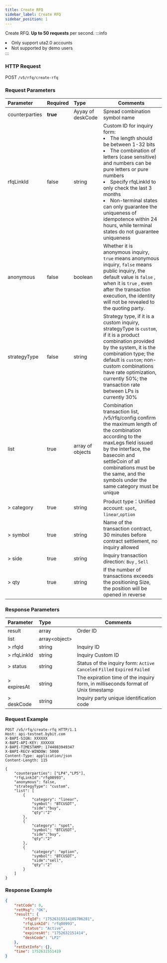 ```yaml
---
title: Create RFQ
sidebar_label: Create RFQ
sidebar_position: 1
---
```

Create RFQ. **Up to 50 requests** per second.
:::info
<li>Only support uta2.0 accounts</li><li> Not supported by demo users</li>
:::

### HTTP Request
POST `/v5/rfq/create-rfq`

### Request Parameters
| Parameter | Required | Type | Comments|
|:----- |:-------|:-----|------ |
|counterparties |**true** |Ayyay of deskCode |Spread combination symbol name|
|rfqLinkId |false |string |Custom ID for inquiry form: <li>The length should be between 1-32 bits </li> <li>The combination of letters (case sensitive) and numbers can be pure letters or pure numbers </li> <li>Specify rfqLinkId to only check the last 3 months </li><li>Non-terminal states can only guarantee the uniqueness of idempotence within 24 hours, while terminal states do not guarantee uniqueness </li>|
|anonymous |false |boolean |Whether it is anonymous inquiry, `true` means anonymous inquiry, `false` means public inquiry, the default value is `false` , when it is `true` , even after the transaction execution, the identity will not be revealed to the quoting party.|
|strategyType |false |string |Strategy type, if it is a custom inquiry, strategyType is `custom`, if it is a product combination provided by the system, it is the combination type; the default is `custom`; non-custom combinations have rate optimization, currently 50%; the transaction rate between LPs is currently 30%|
|list |true |array of objects |Combination transaction list, /v5/rfq/config confirm the maximum length of the combination according to the maxLegs field issued by the interface, the basecoin and settleCoin of all combinations must be the same, and the symbols under the same category must be unique|
|> category |true |string |Product type：Unified account:  `spot`, `linear`,`option` |
|> symbol |true |string |Name of the transaction contract, 30 minutes before contract settlement, no inquiry allowed |
|> side |true |string |Inquiry transaction direction: `Buy` , `Sell` |
|> qty |true |string |If the number of transactions exceeds the positioning Size, the position will be opened in reverse |


### Response Parameters
| Parameter | Type | Comments|
|:----- |:-----|----- |
|result |array |Order ID |
|list |array&lt;object&gt; ||
|> rfqId |string |Inquiry ID |
|> rfqLinkId |string |Inquiry Custom ID |
|> status |string |Status of the inquiry form: `Active` `Canceled` `Filled` `Expired` `Failed` |
|> expiresAt |string |The expiration time of the inquiry form, in milliseconds format of Unix timestamp |
|> deskCode |string |Inquiry party unique identification code |

### Request Example

```http
POST /v5/rfq/create-rfq HTTP/1.1
Host: api-testnet.bybit.com
X-BAPI-SIGN: XXXXXX
X-BAPI-API-KEY: XXXXXX
X-BAPI-TIMESTAMP: 1744083949347
X-BAPI-RECV-WINDOW: 5000
Content-Type: application/json
Content-Length: 115

{
    "counterparties": ["LP4","LP5"],
    "rfqLinkId":"rfq00993",
    "anonymous": false,
    "strategyType": "custom",
    "list": [
        {
            "category": "linear",
            "symbol": "BTCUSDT",
            "side":"buy",
            "qty":"2"
        },
        {
            "category": "spot",
            "symbol": "BTCUSDT",
            "side":"buy",
            "qty":"2"
        },
        {
            "category": "option",
            "symbol": "BTCUSDT",
            "side":"sell",
            "qty":"2"
        }
    ]
}

```

### Response Example

```json
{
    "retCode": 0,
    "retMsg": "OK",
    "result": {
        "rfqId": "17526315514105706281",
        "rfqLinkId": "rfq00993",
        "status": "Active",
        "expiresAt": "1752632151414",
        "deskCode": "LP2"
    },
    "retExtInfo": {},
    "time": 1752631551419
}
```
